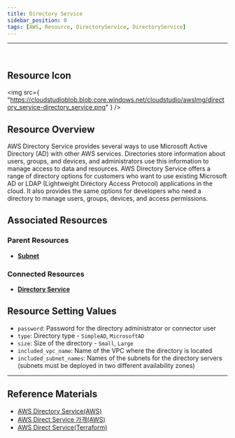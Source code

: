 ```yaml
---
title: Directory Service
sidebar_position: 0
tags: [AWS, Resource, DirectoryService, DirectoryService]
---
```


<hr />
<br />

## Resource Icon

<img
    src={
        "https://cloudstudioblob.blob.core.windows.net/cloudstudio/awsImg/directory_service-directory_service.png"
    }
/>

## Resource Overview

AWS Directory Service provides several ways to use Microsoft Active Directory (AD) with other AWS services. 
Directories store information about users, groups, and devices, and administrators use this information to manage access to data and resources. 
AWS Directory Service offers a range of directory options for customers who want to use existing Microsoft AD or LDAP (Lightweight Directory Access Protocol) applications in the cloud. 
It also provides the same options for developers who need a directory to manage users, groups, devices, and access permissions.

## Associated Resources

### Parent Resources

-   [**Subnet**](https://docs.cstudio.app/docs/resource/aws/Vpc/Subnet)

### Connected Resources

-   [**Directory Service**](https://docs.cstudio.app/docs/resource/aws/DirectoryService/)

## Resource Setting Values

-   `password`: Password for the directory administrator or connector user
-   `type`: Directory type - `SimpleAD`, `MicrosoftAD`
-   `size`: Size of the directory - `Small`, `Large`
-   `included_vpc_name`: Name of the VPC where the directory is located
-   `included_subnet_names`: Names of the subnets for the directory servers (subnets must be deployed in two different availability zones)

---

## Reference Materials

-   [AWS Directory Service(AWS)](https://docs.aws.amazon.com/ko_kr/directoryservice/latest/admin-guide/what_is.html)
-   [AWS Direct Service 가격(AWS)](https://aws.amazon.com/ko/directoryservice/pricing/?nc=sn&loc=3)
-   [AWS Direct Service(Terraform)](https://registry.terraform.io/providers/hashicorp/aws/latest/docs/resources/directory_service_conditional_forwarder)
